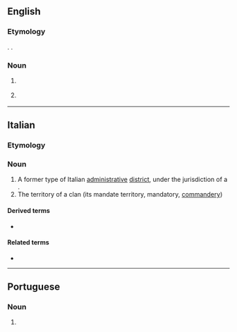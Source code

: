 ==English==
{{wikipedia|lang=en}}

===Etymology===
{{bor|en|it|mandamento}}. {{doublet|en|mandement}}.

===Noun===
{{en-noun}}

# {{l|it|mandamento}} {{gloss|former type of Italian administrative district; territory ruled by a praetor}}
# {{l|it|mandamento}} {{gloss|territory ruled by a Sicilian Mafia clan, under a {{l|it|capomandamento|gloss=family boss}}}}

----

==Italian==

===Etymology===
{{suffix|it|manda|mento|gloss1={{l|it|mandare}}}}

===Noun===
{{it-noun|m}}

# A former type of Italian [[administrative]] [[district]], under the jurisdiction of a {{l|it|pretore|gloss={{l|en|praetor}}}} {{gloss|{{l|en|magistrate}}}}.
# The territory of a {{l|it|Cosa Nostra|gloss=Sicilian Mafia}} clan (its mandate territory, mandatory, [[commandery]])

====Derived terms====
* {{l|it|capomandamento}}

====Related terms====
* {{l|it|mandamentale}}

----

==Portuguese==

===Noun===
{{pt-noun|m}}

# {{lb|pt|chiefly|biblical}} {{l|en|commandment}} {{gloss|command or edict}}